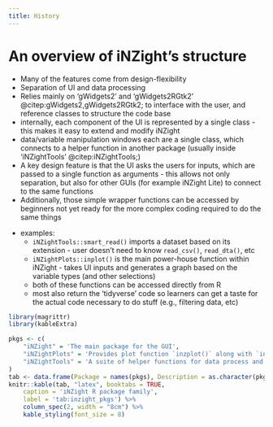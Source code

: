 ```yaml
---
title: History
---
```


# An overview of iNZight's structure

* Many of the features come from design-flexibility
* Separation of UI and data processing
* Relies mainly on 'gWidgets2' and 'gWidgets2RGtk2' @citep:gWidgets2,gWidgets2RGtk2; to interface with the user, and reference classes to structure the code base
* internally, each component of the UI is represented by a single class - this makes it easy to extend and modify iNZight
* data/variable manipulation windows each are a single class, which connects to a helper function in another package (usually inside 'iNZightTools' @citep:iNZightTools;)
* A key design feature is that the UI asks the users for inputs, which are passed to a single function as arguments - this allows not only separation, but also for other GUIs (for example iNZight Lite) to connect to the same functions
* Additionally, those simple wrapper functions can be accessed by beginners not yet ready for the more complex coding required to do the same things

\begin{lstlisting}[language=R,caption=A simple reference class window to filter a level of a factor.,label={lst:rc_filter_example}]
# A simple window to filter a level of a categorical variable
filterWin <- setRefClass('filterWin',
    fields = list(
        GUI = "ANY",
        data = "data.frame",
        variable = "ANY",
        level = "ANY"
    ),
    methods = list(
        initialize = function(gui) {
            initFields(GUI = gui, data = gui$getActiveData())
            win <- gwindow('Filter Level')
            cont <- gvbox(container = win)
            variable <<- gcombobox(names(data), container = cont)
            level <<- gedit("", container = cont)
            okbtn <- gbutton("Filter")
            addHandlerClicked(okbtn, function(h, ...) filterData())
        },
        filterData = function() {
            var <- svalue(variable)
            level <- svalue(level)
            newdata <- iNZightTools::filterLevels(data, var, level)
            GUI$set_data(newdata)
            dispose(win)
        }
    )
)
\end{lstlisting}

* examples:
    * `iNZightTools::smart_read()` imports a dataset based on its extension - user doesn't need to know `read_csv()`, `read_dta()`, etc
    * `iNZightPlots::inplot()` is the main power-house function within iNZight - takes UI inputs and generates a graph based on the variable types (and other selections)
    * both of these functions can be accessed directly from R
    * most also return the 'tidyverse' code so learners can get a taste for the actual code necessary to do stuff (e.g., filtering data, etc)

```r
library(magrittr)
library(kableExtra)

pkgs <- c(
    "iNZight" = 'The main package for the GUI',
    "iNZightPlots" = 'Provides plot function `inzplot()` along with `inzsummary()` for descriptive statistics and `inzinference()` for inference and hypothesis testing.',
    "iNZightTools" = 'A suite of helper functions for data process and variable manipulation.'
)
tab <- data.frame(Package = names(pkgs), Description = as.character(pkgs))
knitr::kable(tab, "latex", booktabs = TRUE,
    caption = 'iNZight R package family',
    label = 'tab:inzight_pkgs') %>%
    column_spec(2, width = "8cm") %>%
    kable_styling(font_size = 8)
```